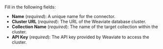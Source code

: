 Fill in the following fields:

- **Name** (_required_): A unique name for the connector.
- **Cluster URL** (_required_): The URL of the Weaviate database cluster.
- **Collection Name** (_required_): The name of the target collection within the cluster.
- **API Key** (_required_): The API key provided by Weaviate to access the cluster.